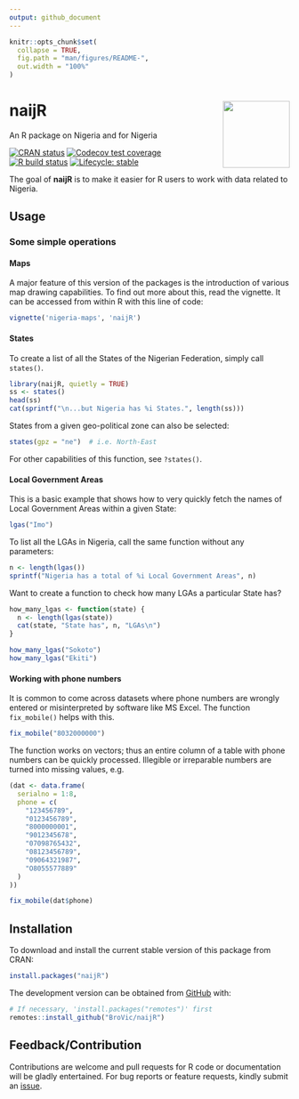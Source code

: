 ---
output: github_document
---

<!-- README.md is generated from README.Rmd. Please edit that file -->

```{r, include = FALSE}
knitr::opts_chunk$set(
  collapse = TRUE,
  fig.path = "man/figures/README-",
  out.width = "100%"
)
```
# naijR <img src="man/figures/logo.png" width=120px align="right" />

An R package on Nigeria and for Nigeria  

<!-- badges: start -->
[![CRAN status](https://www.r-pkg.org/badges/version/naijR)](https://cran.r-project.org/package=naijR)
[![Codecov test coverage](https://codecov.io/gh/BroVic/naijR/branch/master/graph/badge.svg)](https://app.codecov.io/gh/BroVic/naijR?branch=master)
[![R build status](https://github.com/BroVic/naijR/workflows/R-CMD-check/badge.svg)](https://github.com/BroVic/naijR/actions)
[![Lifecycle: stable](https://img.shields.io/badge/lifecycle-stable-brightgreen.svg)](https://lifecycle.r-lib.org/articles/stages.html#stable)
<!-- badges: end -->

The goal of **naijR** is to make it easier for R users to work with data related to Nigeria.

## Usage
### Some simple operations
#### Maps
A major feature of this version of the packages is the introduction of various map drawing capabilities. To find out more about this, read the vignette. It can be accessed from within R with this line of code:

```{r vignette, eval=FALSE}
vignette('nigeria-maps', 'naijR')
```

#### States
To create a list of all the States of the Nigerian Federation, simply call `states()`.

```{r, results='hold'}
library(naijR, quietly = TRUE)
ss <- states()
head(ss)
cat(sprintf("\n...but Nigeria has %i States.", length(ss)))
```

States from a given geo-political zone can also be selected:

```{r}
states(gpz = "ne")  # i.e. North-East
```

For other capabilities of this function, see `?states()`.

#### Local Government Areas
This is a basic example that shows how to very quickly fetch the names of Local Government Areas within a given State:

```{r example}
lgas("Imo")
```

To list all the LGAs in Nigeria, call the same function without any parameters:

```{r}
n <- length(lgas())
sprintf("Nigeria has a total of %i Local Government Areas", n)
```

Want to create a function to check how many LGAs a particular State has?

```{r}
how_many_lgas <- function(state) {
  n <- length(lgas(state))
  cat(state, "State has", n, "LGAs\n")
}

how_many_lgas("Sokoto")
how_many_lgas("Ekiti")
```

#### Working with phone numbers
It is common to come across datasets where phone numbers are wrongly entered or misinterpreted by software like MS Excel. The function `fix_mobile()` helps with this.

```{r mobile}
fix_mobile("8032000000")
```

The function works on vectors; thus an entire column of a table with phone numbers can be quickly processed. Illegible or irreparable numbers are turned into missing values, e.g.

```{r mobile_vectorized_1}
(dat <- data.frame(
  serialno = 1:8,
  phone = c(
    "123456789",
    "0123456789",
    "8000000001",
    "9012345678",
    "07098765432",
    "08123456789",
    "09064321987",
    "O8055577889"
  )
))
```

```{r mobile_vectorized_2}
fix_mobile(dat$phone)
```


## Installation
To download and install the current stable version of this package from CRAN:

```{r cran-install, eval=FALSE}
install.packages("naijR")
```

The development version can be obtained from [GitHub](https://github.com/BroVic/naijR) with:

``` {r install, eval = FALSE}
# If necessary, 'install.packages("remotes")' first
remotes::install_github("BroVic/naijR")
```

## Feedback/Contribution
Contributions are welcome and pull requests for R code or documentation will be gladly entertained. For bug reports or feature requests, kindly submit an [issue](https://github.com/BroVic/naijR/issues/new).
